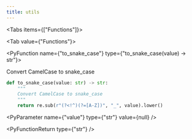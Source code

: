 ```yaml
---
title: utils
---
```


<Tabs items={["Functions"]}>

<Tab value={"Functions"}>

<PyFunction name={"to_snake_case"} type={"to_snake_case(value) -> str"}>

Convert CamelCase to snake_case

<PySourceCode >

```python
def to_snake_case(value: str) -> str:
    """
    Convert CamelCase to snake_case
    """
    return re.sub(r"(?<!^)(?=[A-Z])", "_", value).lower()
```

</PySourceCode>

<div >

<PyParameter name={"value"} type={"str"} value={null} />

</div>

<PyFunctionReturn type={"str"} />

</PyFunction>

</Tab>

</Tabs>
